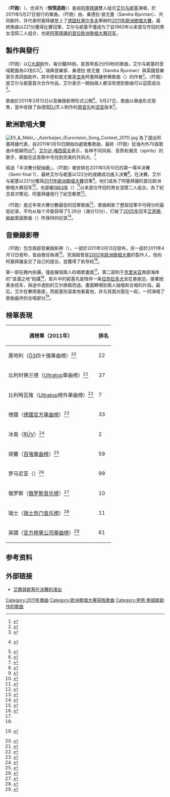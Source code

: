 {{noteTA
|G1=Music
|G2=Show
|G3=地名
|1=zh-cn:帕帕里祖; zh-tw:帕帕莉索; zh-hk:帕帕茢索;
}}
{{Infobox song
| name       = 吓跑
| original_name = {{lang|en|"Running Scared"}}
| type       = single
| cover      = Running Scared by Ell & Nikki.jpg
| caption    = 
| artist     = [[艾尔与妮基|艾尔与妮基]]
| released   = {{start date|2011|05|27}}
| format     = {{flatlist|
* [[CD單曲|CD單曲]]
* [[數位音樂下載|數位下載]]
}}
| recorded   = 2011年
| genre      = {{le|歐洲流行|Europop}}
| length     = {{duration|m=2|s=59}}
| writer     = {{hlist|{{le|史蒂芬·恩|Stefan Örn}}|桑德拉·彼尤曼|{{le|伊恩·詹姆斯|Iain James}}}}
| misc       = {{Extra chronology
  | artist     = [[艾尔达·嘎西莫夫|艾尔达·嘎西莫夫]]
  | type       = single
  | title      = 吓跑
  | year       = 2011
  | next_title = Birlikdə nəhayət
  | next_year  = 2012
  }}{{Extra chronology
  | artist     = {{le|妮嘎·贾玛尔|Nigar Jamali}}
  | type       = single
  | title      = 吓跑
  | year       = 2011
  | next_title = Crush On You
  | next_year  = 2011
  }}{{External music video|{{YouTube|vvZlEAP5Z28|〈吓跑〉}}<br>{{YouTube|eG2uNbNRkAw|〈吓跑〉}}}}
}}

〈'''吓跑'''〉（{{lang-en|"Running Scared"}}，也译为〈'''惊慌逃跑'''〉）是由[[阿塞拜疆|阿塞拜疆]]雙人组合[[艾尔与妮基|艾尔与妮基]]演唱，於2011年5月27日發行的單曲。〈吓跑〉由{{le|史蒂芬·恩|Stefan Örn}}、桑德拉·彼尤曼（Sandra Bjurman）、{{le|伊恩·詹姆斯|Iain James}}共同創作，并代表阿塞拜疆登上了[[德国|德国]][[杜塞尔多夫|杜塞尔多夫]]舉辦的[[2011年歐洲歌唱大賽|2011年歐洲歌唱大賽]]。最終歌曲以221分獲得比賽冠軍，艾尔与妮基不僅成为了自1963年以来首位夺冠的男女混搭二人组合，也是[[阿塞拜疆在歐洲歌唱大賽之歷年表現|阿塞拜疆的首位欧洲歌唱大赛冠军]]。

==製作與發行==
〈吓跑〉以[[C大調|C大調]]創作，每分鐘86拍，是首時長2分59秒的{{le|歐洲流行|Europop}}歌曲，艾尔与妮基的音域範圍為G3到C5<ref name="Music Notes">{{cite web |url=https://www.musicnotes.com/sheetmusic/mtd.asp?ppn=MN0093901 |title=Running Scared by Ell & Nikki |publisher=Music Notes |accessdate=2020-08-09 |language=en |deadurl=no |archiveurl=https://web.archive.org/web/20200809085413/https://www.musicnotes.com/sheetmusic/mtd.asp?ppn=MN0093901 |archivedate=2020-08-09 }}</ref>。瑞典音樂家{{le|史蒂芬·恩|Stefan Örn}}、桑德拉·彼尤曼（Sandra Bjurman）與英國音樂家{{le|伊恩·詹姆斯|Iain James}}负责詞曲創作，其中恩和彼尤曼是[[2010年欧洲歌唱大赛|去年]]阿塞拜疆参赛歌曲〈{{le|泪珠滴答|Drip Drop (Safura Alizadeh song)}}〉的作者<ref name="eurovisionaz">{{cite web |url=http://eurovisionaz.com/the-news/226- |title=Eurovision Azerbaijan - Eldar & Nigar will represent Azerbaijan with the song "Running Scared"! (Download the original song in the continuation of article) |publisher=Eurovisionaz.com |accessdate=2011-05-19 |language=en |deadurl=yes |archiveurl=https://web.archive.org/web/20110710205039/http://eurovisionaz.com/the-news/226- |archivedate=2011-07-10 }}</ref>。〈吓跑〉是艾尔与妮基首次合作作品，艾尔表示一開始兩人都沒有想到歌曲可以這麼成功<ref>{{cite web|url=http://www.eg.ru/daily/evrovidenie-2011/25561/|title=Воробьёва уложила на лопатки лондонская домохозяйка|work=Ekspress|language=ru|accessdate=2011-05-26|archive-date=2016-03-23|archive-url=https://web.archive.org/web/20160323183951/http://www.eg.ru/daily/evrovidenie-2011/25561|dead-url=no}}</ref>。

歌曲於2011年3月13日以音樂錄影帶形式公開<ref name="2011年3月13">{{cite AV media |title=Ell & Nikki - Running Scared (Azerbaijan) |url=https://www.youtube.com/watch?v=vvZlEAP5Z28 |language=en |deadurl=no |date=2011-03-13 |accessdate=2020-10-17 |publisher=Eurovision Song Contest YouTube 頻道 |archiveurl=https://web.archive.org/web/20201017084554/https://www.youtube.com/watch?v=vvZlEAP5Z28 |archivedate=2020-10-17 }} {{Wayback|url=https://www.youtube.com/watch?v=vvZlEAP5Z28 |date=20201017084554 }}</ref>。5月27日，歌曲以單曲形式發售，當中收錄了由德国[[DJ|DJ]]艺人{{le|Azzido Da Bass}}制作的[[原音乐|原音乐]]和[[混音|混音]]版本<ref>{{cite web |url=http://az.itv.az/eurovision2011/xeber_eurovision/20468.html |script-title=az:"Running Scared" mahnısının akustik və remix versiyaları hazırlanıb |work=İTV |language=az |accessdate=2011-04-29 |deadurl=yes |archiveurl=https://web.archive.org/web/20131015144340/http://az.itv.az/eurovision2011/xeber_eurovision/20468.html |archivedate=2013-10-15 }}</ref>。

==歐洲歌唱大賽==
[[File:Ell_&_Nikki_-_Azerbaijan_(Eurovision_Song_Contest_2011).jpg|thumb]]
為了選出阿塞拜疆代表，{{le|İTV|İctimai Television}}自2011年1月10日開始四處徵集歌曲，最終〈吓跑〉從海內外70首歌曲中脫穎而出<ref>{{cite web |url=http://az.itv.az/eurovision2011/xeber_eurovision/19511.html |script-title=az:Azərbaycanı "Eurovision-2011" Mahnı Müsabiqəsində "Running Scared" mahnısı təmsil edəcək |work=itv.az |language=az |accessdate=2011-03-11 |deadurl=yes |archiveurl=https://web.archive.org/web/20110316003909/http://az.itv.az/eurovision2011/xeber_eurovision/19511.html |archivedate=2011-03-16 }}</ref>。[[艾尔达·嘎西莫夫|艾尔达·嘎西莫夫]]表示，各种不同风格、音质和潮流（spirits）的歌手，都能在这首歌中寻找到完美的共同点。<ref>{{cite web |url=http://az.apa.az/news.php?id=216237 |script-title=az:Azərbaycanın "Eurovision-2011" müsabiqəsindəki mahnısı açıqlanıb |work=Apa.az |language=az |accessdate=2011-03-14 |archiveurl=https://web.archive.org/web/20120404015610/http://az.apa.az/news.php?id=216237 |archivedate=2012-04-04 |dead-url=yes }}</ref>

經過「半決賽分配抽籤」，〈吓跑〉被安排在2011年5月10日的第一場半決賽（Semi-final 1），最終艾尔与妮基以122分的成績成功進入決賽<ref>{{cite web |url=https://eurovision.tv/event/dusseldorf-2011/first-semi-final |title=First Semi-Final of Düsseldorf 2011 |website=eurovision.tv |publisher=[[歐洲廣播聯盟|European Broadcasting Union]] |accessdate=2020-11-26 |language=en |deadurl=no |archiveurl=https://web.archive.org/web/20201126180330/https://eurovision.tv/event/dusseldorf-2011/first-semi-final |archivedate=2020-11-26 }}</ref>。在決賽，艾尔与妮基以221分獲得[[2011年歐洲歌唱大賽|2011年歐洲歌唱大賽]]冠軍<ref>{{cite web |url=https://www.digitalspy.com/music/eurovision-song-contest/a319549/azerbaijan-win-eurovision-song-contest-2011/ |title=Azerbaijan win Eurovision Song Contest 2011 |first=Daniel |last=Sperling |publisher=[[Digital_Spy|Digital Spy]] |date=2011-05-14 |accessdate=2020-08-23 |language=en |deadurl=no |archiveurl=https://web.archive.org/web/20200823073947/https://www.digitalspy.com/music/eurovision-song-contest/a319549/azerbaijan-win-eurovision-song-contest-2011/ |archivedate=2020-08-23 }}</ref>。他们成為了阿塞拜疆的首位欧洲歌唱大赛冠军<ref>{{cite web |url=https://www.billboard.com/articles/business/1177902/azerbaijans-ell-nikki-win-2011-eurovision-song-contest |title=Azerbaijan's Ell & Nikki Win 2011 Eurovision Song Contest |date=2011-05-16 |first=Wolfgang |last=Spahr |website=[[告示牌_(雜誌)|Billboard]] |accessdate=2021-01-24 |archivedate=2021-01-24 |archiveurl=https://web.archive.org/web/20210124064002/https://www.billboard.com/articles/business/1177902/azerbaijans-ell-nikki-win-2011-eurovision-song-contest |language=en |deadurl=no }}</ref>，也是繼[[1963年歐洲歌唱大賽|1963年]]（{{le|英格曼兄妹約爾根和格里絲|Grethe and Jørgen Ingmann}}）<ref>{{cite web |url=https://inews.co.uk/culture/television/eurovision-winners-uk-winner-list-song-contest-who-won-2019-last-year-291369 |title=Eurovision winners list: Every winner of the song contest, how many are from the UK and who won last year |date=2020-05-16 |first=Zaina |last=Alibhai |website=inews.co.uk. |accessdate=2021-01-24 |archivedate=2020-08-10 |archiveurl=https://web.archive.org/web/20200810091525/https://inews.co.uk/culture/television/eurovision-winners-uk-winner-list-song-contest-who-won-2019-last-year-291369 |language=en |deadurl=no }}</ref>以来首位夺冠的男女混搭二人组合。為了紀念首次奪冠，阿塞拜疆發行了紀念郵票<ref>{{cite web |url=https://eurovision.tv/country/azerbaijan |title=Azerbaijan - Eurovision Song Contest |website=eurovision.tv |publisher=[[歐洲廣播聯盟|European Broadcasting Union]] |accessdate=2020-11-25 |language=en |deadurl=no |archiveurl=https://web.archive.org/web/20201125014157/https://eurovision.tv/country/azerbaijan |archivedate=2020-11-25 }}</ref>。

〈吓跑〉是近年來大賽分數最低的冠軍歌曲<ref>{{cite web |url=https://www.bbc.co.uk/blogs/eurovision/2011/06/2011-voting-the-scoreboard-and.shtml |title=2011 Voting: The scoreboard and analysis |first=Justin |last=Myers |publisher=[[英国广播公司|BBC]] |date=2011-06-01 |accessdate=2021-01-21 |language=en |deadurl=no |archiveurl=https://web.archive.org/web/20210121062426/https://www.bbc.co.uk/blogs/eurovision/2011/06/2011-voting-the-scoreboard-and.shtml |archivedate=2021-01-21 }}</ref>，歌曲刷新了歷屆冠軍平均得分的最低纪录，平均从每个评委获得了5.26分（滿分12分），打破了[[2005年歐洲歌唱大賽|2005年]]冠军[[艾莲娜·帕帕里祖|艾莲娜·帕帕里祖]]歌曲〈{{le|我的唯一|My Number One}}〉所保持的纪录<ref>{{cite web |url=https://eurovisionary.com/eurovision-2011-azerbaijans-ell-and-nikki-in-focus/ |title=Eurovision 2011: Azerbaijan’s Ell and Nikki in focus |date=2020-07-17 |first=Gunec Gulun |last=Yazıcıtunc |work=EuroVisionary |accessdate=2021-01-24 |archivedate=2021-01-24 |archiveurl=https://web.archive.org/web/20210124064249/https://eurovisionary.com/eurovision-2011-azerbaijans-ell-and-nikki-in-focus/ |language=en |deadurl=no }}</ref>。

==音樂錄影帶==
〈吓跑〉包含兩部音樂錄影帶（{{lang|en|MV}}），一部於2011年3月13日發布，另一部於2011年4月12日發布，皆由{{le|塔摩·克瑞姆|Tarmo Krimm}}擔任執導<ref>{{cite web |url=http://az.itv.az/eurovision2011/photomillisechimturu/20069.html |script-title=az:"Running Scared" mahnısının klip çəkilişləri artıq başa çatıb |work=İTV |language=az |accessdate=2011-04-08 |deadurl=yes |archiveurl=https://web.archive.org/web/20140108001620/http://az.itv.az/eurovision2011/photomillisechimturu/20069.html |archivedate=2014-01-08 }}</ref>。克瑞姆曾是[[2002年欧洲歌唱大赛|2002年欧洲歌唱大赛]]的製作人，他向阿塞拜疆呈交了自己的提议，並獲得了{{lang|en|MV}}执导权<ref name="krimm">{{cite web |url=http://news.day.az/showbiz/264855.html |title=Режиссер клипа азербайджанского дуэта Eldar & Nigar оценил шансы наших представителей на "Евровидении 2011" |date=2011-05-01 |work=Day.az |language=ru |accessdate=2020-11-26 |deadurl=yes |archiveurl=https://web.archive.org/web/20140108001620/http://az.itv.az/eurovision2011/photomillisechimturu/20069.html |archivedate=2014-01-08 }}</ref>。

第一部{{lang|en|MV}}在棚內拍攝，僅是展現兩人的唱歌畫面<ref name="2011年3月13" />。第二部則于[[克里米亚|克里米亚]]南部海岸的“浪漫之地”拍攝<ref name="krimm"/>，影片中的妮基先是陪伴一条[[拉布拉多犬|拉布拉多犬]]坐在悬崖边，接著她乘坐缆车，與途中遇到的艾尔擦肩而過。畫面轉場到兩人独唱和合唱的片段。最后，艾尔在攀爬悬崖，而妮基则温柔地看着他，并与其面对面在一起，一同演唱了歌曲最终的合唱部分<ref>{{cite AV media |title=Ell & Nikki - Running Scared (Azerbaijan) |url=https://www.youtube.com/watch?v=eG2uNbNRkAw |language=en |deadurl=no |date=2011-04-12 |accessdate=2020-10-23 |publisher=Eurovision Song Contest YouTube 頻道 |archiveurl=https://web.archive.org/web/20201023051945/https://www.youtube.com/watch?v=eG2uNbNRkAw |archivedate=2020-10-23 }} {{Wayback|url=https://www.youtube.com/watch?v=eG2uNbNRkAw |date=20201023051945 }}</ref>。

== 榜單表現 ==
{| class="wikitable sortable plainrowheaders" style="text-align:center"
|-
! scope="col"| 週榜單（2011年）
! scope="col"| 排名
|-
! scope="row"| 奧地利（[[奧地利Ö3四十強音樂榜|Ö3]]四十強單曲榜）<ref>{{cite web |url=https://austriancharts.at/showitem.asp?interpret=Ell/Nikki&titel=Running+Scared&cat=s |title=Austriancharts.at – Ell/Nikki – Running Scared |publisher=[[奧地利Ö3四十強音樂榜|Ö3 Austria Top 40]] |accessdate=2020-11-21 |language=de |deadurl=no |archiveurl=https://web.archive.org/web/20201121081101/https://austriancharts.at/showitem.asp?interpret=Ell%2FNikki&titel=Running+Scared&cat=s |archivedate=2020-11-21 }}</ref>
| 22
|-
! scope="row"| 比利时佛兰德（[[Ultratop|Ultratop]]單曲榜）<ref>{{cite web |url=https://www.ultratop.be/nl/song/c71f1/Ell_Nikki-Running-Scared |title=Ultratop.be – Ell/Nikki – Running Scared |publisher=[[Ultratop榜|Ultratop België (Vlaanderen)]] |accessdate=2020-01-31 |language=nl |deadurl=no |archiveurl=https://web.archive.org/web/20200131183453/https://www.ultratop.be/nl/song/c71f1/Ell_Nikki-Running-Scared |archivedate=2020-01-31 }}</ref>
| 37
|-
! scope="row"| 比利時瓦隆（[[Ultratop|Ultratop]]榜外單曲榜）<ref>{{cite web |url=https://www.ultratop.be/fr/song/c71f1/Ell_Nikki-Running-Scared |title=Ultratop.be – Ell/Nikki – Running Scared |publisher=[[Ultratop榜|Ultratop Belgique (Wallonie)]] |accessdate=2020-02-27 |language=fr |deadurl=no |archiveurl=https://web.archive.org/web/20200227033652/https://www.ultratop.be/fr/song/c71f1/Ell_Nikki-Running-Scared |archivedate=2020-02-27 }}</ref>
| 7
|-
! scope="row"| 德國（[[GfK娱乐榜单|德國官方單曲榜]]）<ref>{{cite web |url=https://www.offiziellecharts.de/charts/single/for-date-1307095200000 |script-title=de:OFFIZIELLE DEUTSCHE CHARTS TOP 100 SINGLE-CHARTS Zeitraum: 03.06.2011 - 09.06.2011 |publisher=[[GfK娱乐榜单|GfK Entertainment Charts]] |accessdate=2021-01-15 |language=de |deadurl=no |archiveurl=https://web.archive.org/web/20210115124045/https://www.offiziellecharts.de/charts/single/for-date-1307095200000 |archivedate=2021-01-15 }}</ref>
| 33
|-
! scope="row"| 冰島（[[冰島國家廣播公司|RÚV]]）<ref>{{cite web |url=http://www.ruv.is/persona/ellnikki |script-title=is:Vinsaeldalisti Rásar 2 Ell/nikki |publisher=[[冰島國家廣播公司|RÚV]] |accessdate=2016-06-20 |language=is |deadurl=yes |archiveurl=http://wayback.vefsafn.is/wayback/20160620082720/http://www.ruv.is/persona/ellnikki |archivedate=2016-06-20 }}</ref>
| 2
|-
! scope="row"| 荷蘭（[[荷蘭百大單曲榜|百強單曲榜]]）<ref>{{cite web |url=https://dutchcharts.nl/showitem.asp?interpret=Ell/Nikki&titel=Running+Scared&cat=s |title=Dutchcharts.nl – Ell/Nikki – Running Scared |publisher=[[荷蘭百大單曲榜|Dutch Single Top 100]] |accessdate=2020-08-29 |language=nl |deadurl=no |archiveurl=https://web.archive.org/web/20200829100802/https://dutchcharts.nl/showitem.asp?interpret=Ell%2FNikki&titel=Running+Scared&cat=s |archivedate=2020-08-29 }}</ref>
| 59
|-
! scope="row"| 罗马尼亚（{{link-en|罗马尼亚百强榜|Romanian Top 100}}）<ref>{{cite web |title=Romanian Top 100 |url=http://www.kissfm.ro/emisiuni/30/Romanian-Top-100.html |work= |publisher=kissfm.ro |date=2011-05-15 |accessdate=2013-10-01 |archiveurl=https://web.archive.org/web/20110928003511/http://www.kissfm.ro/emisiuni/30/Romanian-Top-100.html |archivedate=2011-09-28 |language=ro |deadurl=yes }}</ref>
| 99
|-
! scope="row"| 俄罗斯（[[Tophit|俄罗斯音乐榜]]）<ref>{{cite web |url=http://lenta.ru/articles/2011/06/17/chart/ |script-title=ru:Леди Гага возглавила российский чарт: Трижды платиновая |accessdate=2011-06-20 |publisher=lenta.ru |archiveurl=https://web.archive.org/web/20110620144822/http://lenta.ru/articles/2011/06/17/chart/ |archivedate=2011-06-20 |language=ru |deadurl=no }}</ref>
| 10
|-
! scope="row"| 瑞士（[[瑞士热门音乐榜|瑞士热门音乐榜]]）<ref>{{cite web |url=http://swisscharts.com/song/Ell_Nikki/Running-Scared-815601 |title=Swisscharts.com – Ell/Nikki – Running Scared |publisher=Swiss Singles Chart |accessdate=2020-08-17 |language=de |deadurl=no |archiveurl=https://web.archive.org/web/20200817025956/http://swisscharts.com/song/Ell_Nikki/Running-Scared-815601 |archivedate=2020-08-17 }}</ref>
| 11
|-
! scope="row"| 英國（[[官方榜單公司|官方榜單公司]][[英國單曲排行榜|單曲榜]]）<ref>{{cite web |url=https://www.officialcharts.com/charts/singles-chart/20110522/7501/ |title=Official Singles Chart Top 100 22 May 2011 - 28 May 2011 |publisher=[[Official_Charts_Company|Official Charts Company]] |accessdate=2020-10-24 |language=en |deadurl=no |archiveurl=https://web.archive.org/web/20201024115624/https://www.officialcharts.com/charts/singles-chart/20110522/7501/ |archivedate=2020-10-24 }}</ref>
| 61
|}

==参考资料==
{{Reflist|30em}}

==外部链接==
* [https://www.youtube.com/watch?v=_0tlQUW5X0U 艾爾與妮基在決賽的演出]{{Wayback|url=https://www.youtube.com/watch?v=_0tlQUW5X0U |date=20201101141110 }}

{{s-start}}
{{s-ach}}
{{s-bef|before={{GER}}<br>[[萊娜·邁爾-蘭德魯特|萊娜·邁爾-蘭德魯特]]〈[[衛星_(萊娜·邁爾-蘭德魯特歌曲)|衛星]]〉}}
{{s-ttl|title=[[歐洲歌唱大賽歷屆冠軍列表|歐洲歌唱大賽冠軍]]|years=[[2011年歐洲歌唱大賽|2011年]]}} 
{{s-aft|after={{SWE}}<br>[[羅琳_(歌手)|羅琳]]〈[[沉醉其中|沉醉其中]]〉}}
{{s-end}}
{{Authority control}}
{{DEFAULTSORT:Running Scared (Eldar and Nigar song)}}
[[Category:2011年單曲|Category:2011年單曲]]
[[Category:欧洲歌唱大赛获胜歌曲|Category:欧洲歌唱大赛获胜歌曲]]
[[Category:伊恩·詹姆斯創作的歌曲|Category:伊恩·詹姆斯創作的歌曲]]